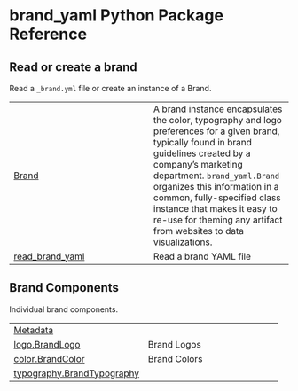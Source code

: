 # brand_yaml Python Package Reference {.doc .doc-index}

## Read or create a brand

Read a `_brand.yml` file or create an instance of a Brand.

| | |
| --- | --- |
| [Brand](#brand_yaml.Brand) | A brand instance encapsulates the color, typography and logo preferences for a given brand, typically found in brand guidelines created by a company's marketing department. `brand_yaml.Brand` organizes this information in a common, fully-specified class instance that makes it easy to re-use for theming any artifact from websites to data visualizations. |
| [read_brand_yaml](#brand_yaml.read_brand_yaml) | Read a brand YAML file |

## Brand Components

Individual brand components.

| | |
| --- | --- |
| [Metadata](meta.qmd) |  |
| [logo.BrandLogo](#brand_yaml.logo.BrandLogo) | Brand Logos |
| [color.BrandColor](#brand_yaml.color.BrandColor) | Brand Colors |
| [typography.BrandTypography](#brand_yaml.typography.BrandTypography) |  |